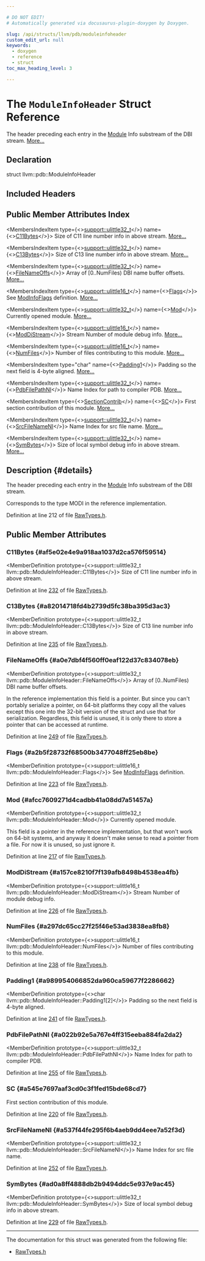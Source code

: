```yaml
---

# DO NOT EDIT!
# Automatically generated via docusaurus-plugin-doxygen by Doxygen.

slug: /api/structs/llvm/pdb/moduleinfoheader
custom_edit_url: null
keywords:
  - doxygen
  - reference
  - struct
toc_max_heading_level: 3

---
```





# The `ModuleInfoHeader` Struct Reference

<DoxygenPage pluginConfig={pluginConfig}>

The header preceding each entry in the <a href="/docs/api/classes/llvm/module">Module</a> Info substream of the DBI stream. <a href="#details">More...</a>

## Declaration

<CodeBlock>struct llvm::pdb::ModuleInfoHeader</CodeBlock>

## Included Headers

<IncludesList>
<IncludesListItem
  filePath="llvm/DebugInfo/PDB/Native/RawTypes.h"
  permalink="/docs/api/files/include/include/llvm/include/llvm/debuginfo/include/llvm/debuginfo/pdb/include/llvm/debuginfo/pdb/native/rawtypes-h"
  isLocal="true" />
</IncludesList>

## Public Member Attributes Index

<MembersIndex>

<MembersIndexItem
  type={<><a href="/docs/api/namespaces/llvm/support/#a206b37274fa3e908017da357d12724d1">support::ulittle32&#95;t</a></>}
  name={<><a href="#af5e02e4e9a918aa1037d2ca576f59514">C11Bytes</a></>}>
Size of C11 line number info in above stream. <a href="#af5e02e4e9a918aa1037d2ca576f59514">More...</a>
</MembersIndexItem>

<MembersIndexItem
  type={<><a href="/docs/api/namespaces/llvm/support/#a206b37274fa3e908017da357d12724d1">support::ulittle32&#95;t</a></>}
  name={<><a href="#a82014718fd4b2739d5fc38ba395d3ac3">C13Bytes</a></>}>
Size of C13 line number info in above stream. <a href="#a82014718fd4b2739d5fc38ba395d3ac3">More...</a>
</MembersIndexItem>

<MembersIndexItem
  type={<><a href="/docs/api/namespaces/llvm/support/#a206b37274fa3e908017da357d12724d1">support::ulittle32&#95;t</a></>}
  name={<><a href="#a0e7dbf4f560ff0eaf122d37c834078eb">FileNameOffs</a></>}>
Array of &#91;0..NumFiles) DBI name buffer offsets. <a href="#a0e7dbf4f560ff0eaf122d37c834078eb">More...</a>
</MembersIndexItem>

<MembersIndexItem
  type={<><a href="/docs/api/namespaces/llvm/support/#a4e29b3df92632c930b82161555c3b8d6">support::ulittle16&#95;t</a></>}
  name={<><a href="#a2b5f28732f68500b3477048ff25eb8be">Flags</a></>}>
See <a href="/docs/api/structs/llvm/pdb/modinfoflags">ModInfoFlags</a> definition. <a href="#a2b5f28732f68500b3477048ff25eb8be">More...</a>
</MembersIndexItem>

<MembersIndexItem
  type={<><a href="/docs/api/namespaces/llvm/support/#a206b37274fa3e908017da357d12724d1">support::ulittle32&#95;t</a></>}
  name={<><a href="#afcc7609271d4cadbb41a08dd7a51457a">Mod</a></>}>
Currently opened module. <a href="#afcc7609271d4cadbb41a08dd7a51457a">More...</a>
</MembersIndexItem>

<MembersIndexItem
  type={<><a href="/docs/api/namespaces/llvm/support/#a4e29b3df92632c930b82161555c3b8d6">support::ulittle16&#95;t</a></>}
  name={<><a href="#a157ce8210f7f139afb8498b4538ea4fb">ModDiStream</a></>}>
Stream Number of module debug info. <a href="#a157ce8210f7f139afb8498b4538ea4fb">More...</a>
</MembersIndexItem>

<MembersIndexItem
  type={<><a href="/docs/api/namespaces/llvm/support/#a4e29b3df92632c930b82161555c3b8d6">support::ulittle16&#95;t</a></>}
  name={<><a href="#a297dc65cc27f25f46e53ad3838ea8fb8">NumFiles</a></>}>
Number of files contributing to this module. <a href="#a297dc65cc27f25f46e53ad3838ea8fb8">More...</a>
</MembersIndexItem>

<MembersIndexItem
  type="char"
  name={<><a href="#a989954066852da960ca59677f2286662">Padding1</a></>}>
Padding so the next field is 4-byte aligned. <a href="#a989954066852da960ca59677f2286662">More...</a>
</MembersIndexItem>

<MembersIndexItem
  type={<><a href="/docs/api/namespaces/llvm/support/#a206b37274fa3e908017da357d12724d1">support::ulittle32&#95;t</a></>}
  name={<><a href="#a022b92e5a767e4ff315eeba884fa2da2">PdbFilePathNI</a></>}>
Name Index for path to compiler PDB. <a href="#a022b92e5a767e4ff315eeba884fa2da2">More...</a>
</MembersIndexItem>

<MembersIndexItem
  type={<><a href="/docs/api/structs/llvm/pdb/sectioncontrib">SectionContrib</a></>}
  name={<><a href="#a545e7697aaf3cd0c3f1fed15bde68cd7">SC</a></>}>
First section contribution of this module. <a href="#a545e7697aaf3cd0c3f1fed15bde68cd7">More...</a>
</MembersIndexItem>

<MembersIndexItem
  type={<><a href="/docs/api/namespaces/llvm/support/#a206b37274fa3e908017da357d12724d1">support::ulittle32&#95;t</a></>}
  name={<><a href="#a537f44fe295f6b4aeb9dd4eee7a52f3d">SrcFileNameNI</a></>}>
Name Index for src file name. <a href="#a537f44fe295f6b4aeb9dd4eee7a52f3d">More...</a>
</MembersIndexItem>

<MembersIndexItem
  type={<><a href="/docs/api/namespaces/llvm/support/#a206b37274fa3e908017da357d12724d1">support::ulittle32&#95;t</a></>}
  name={<><a href="#ad0a8ff4888db2b9494ddc5e937e9ac45">SymBytes</a></>}>
Size of local symbol debug info in above stream. <a href="#ad0a8ff4888db2b9494ddc5e937e9ac45">More...</a>
</MembersIndexItem>

</MembersIndex>

## Description {#details}

The header preceding each entry in the <a href="/docs/api/classes/llvm/module">Module</a> Info substream of the DBI stream.

Corresponds to the type MODI in the reference implementation.

Definition at line 212 of file <a href="/docs/api/files/include/include/llvm/include/llvm/debuginfo/include/llvm/debuginfo/pdb/include/llvm/debuginfo/pdb/native/rawtypes-h">RawTypes.h</a>.

<SectionDefinition>

## Public Member Attributes

### C11Bytes {#af5e02e4e9a918aa1037d2ca576f59514}

<MemberDefinition
  prototype={<>support::ulittle32&#95;t llvm::pdb::ModuleInfoHeader::C11Bytes</>}>
Size of C11 line number info in above stream.

Definition at line <a href="/docs/api/files/include/include/llvm/include/llvm/debuginfo/include/llvm/debuginfo/pdb/include/llvm/debuginfo/pdb/native/rawtypes-h/#l00232">232</a> of file <a href="/docs/api/files/include/include/llvm/include/llvm/debuginfo/include/llvm/debuginfo/pdb/include/llvm/debuginfo/pdb/native/rawtypes-h">RawTypes.h</a>.
</MemberDefinition>

### C13Bytes {#a82014718fd4b2739d5fc38ba395d3ac3}

<MemberDefinition
  prototype={<>support::ulittle32&#95;t llvm::pdb::ModuleInfoHeader::C13Bytes</>}>
Size of C13 line number info in above stream.

Definition at line <a href="/docs/api/files/include/include/llvm/include/llvm/debuginfo/include/llvm/debuginfo/pdb/include/llvm/debuginfo/pdb/native/rawtypes-h/#l00235">235</a> of file <a href="/docs/api/files/include/include/llvm/include/llvm/debuginfo/include/llvm/debuginfo/pdb/include/llvm/debuginfo/pdb/native/rawtypes-h">RawTypes.h</a>.
</MemberDefinition>

### FileNameOffs {#a0e7dbf4f560ff0eaf122d37c834078eb}

<MemberDefinition
  prototype={<>support::ulittle32&#95;t llvm::pdb::ModuleInfoHeader::FileNameOffs</>}>
Array of &#91;0..NumFiles) DBI name buffer offsets.

In the reference implementation this field is a pointer. But since you can&#39;t portably serialize a pointer, on 64-bit platforms they copy all the values except this one into the 32-bit version of the struct and use that for serialization. Regardless, this field is unused, it is only there to store a pointer that can be accessed at runtime.

Definition at line <a href="/docs/api/files/include/include/llvm/include/llvm/debuginfo/include/llvm/debuginfo/pdb/include/llvm/debuginfo/pdb/native/rawtypes-h/#l00249">249</a> of file <a href="/docs/api/files/include/include/llvm/include/llvm/debuginfo/include/llvm/debuginfo/pdb/include/llvm/debuginfo/pdb/native/rawtypes-h">RawTypes.h</a>.
</MemberDefinition>

### Flags {#a2b5f28732f68500b3477048ff25eb8be}

<MemberDefinition
  prototype={<>support::ulittle16&#95;t llvm::pdb::ModuleInfoHeader::Flags</>}>
See <a href="/docs/api/structs/llvm/pdb/modinfoflags">ModInfoFlags</a> definition.

Definition at line <a href="/docs/api/files/include/include/llvm/include/llvm/debuginfo/include/llvm/debuginfo/pdb/include/llvm/debuginfo/pdb/native/rawtypes-h/#l00223">223</a> of file <a href="/docs/api/files/include/include/llvm/include/llvm/debuginfo/include/llvm/debuginfo/pdb/include/llvm/debuginfo/pdb/native/rawtypes-h">RawTypes.h</a>.
</MemberDefinition>

### Mod {#afcc7609271d4cadbb41a08dd7a51457a}

<MemberDefinition
  prototype={<>support::ulittle32&#95;t llvm::pdb::ModuleInfoHeader::Mod</>}>
Currently opened module.

This field is a pointer in the reference implementation, but that won&#39;t work on 64-bit systems, and anyway it doesn&#39;t make sense to read a pointer from a file. For now it is unused, so just ignore it.

Definition at line <a href="/docs/api/files/include/include/llvm/include/llvm/debuginfo/include/llvm/debuginfo/pdb/include/llvm/debuginfo/pdb/native/rawtypes-h/#l00217">217</a> of file <a href="/docs/api/files/include/include/llvm/include/llvm/debuginfo/include/llvm/debuginfo/pdb/include/llvm/debuginfo/pdb/native/rawtypes-h">RawTypes.h</a>.
</MemberDefinition>

### ModDiStream {#a157ce8210f7f139afb8498b4538ea4fb}

<MemberDefinition
  prototype={<>support::ulittle16&#95;t llvm::pdb::ModuleInfoHeader::ModDiStream</>}>
Stream Number of module debug info.

Definition at line <a href="/docs/api/files/include/include/llvm/include/llvm/debuginfo/include/llvm/debuginfo/pdb/include/llvm/debuginfo/pdb/native/rawtypes-h/#l00226">226</a> of file <a href="/docs/api/files/include/include/llvm/include/llvm/debuginfo/include/llvm/debuginfo/pdb/include/llvm/debuginfo/pdb/native/rawtypes-h">RawTypes.h</a>.
</MemberDefinition>

### NumFiles {#a297dc65cc27f25f46e53ad3838ea8fb8}

<MemberDefinition
  prototype={<>support::ulittle16&#95;t llvm::pdb::ModuleInfoHeader::NumFiles</>}>
Number of files contributing to this module.

Definition at line <a href="/docs/api/files/include/include/llvm/include/llvm/debuginfo/include/llvm/debuginfo/pdb/include/llvm/debuginfo/pdb/native/rawtypes-h/#l00238">238</a> of file <a href="/docs/api/files/include/include/llvm/include/llvm/debuginfo/include/llvm/debuginfo/pdb/include/llvm/debuginfo/pdb/native/rawtypes-h">RawTypes.h</a>.
</MemberDefinition>

### Padding1 {#a989954066852da960ca59677f2286662}

<MemberDefinition
  prototype={<>char llvm::pdb::ModuleInfoHeader::Padding1&#91;2&#93;</>}>
Padding so the next field is 4-byte aligned.

Definition at line <a href="/docs/api/files/include/include/llvm/include/llvm/debuginfo/include/llvm/debuginfo/pdb/include/llvm/debuginfo/pdb/native/rawtypes-h/#l00241">241</a> of file <a href="/docs/api/files/include/include/llvm/include/llvm/debuginfo/include/llvm/debuginfo/pdb/include/llvm/debuginfo/pdb/native/rawtypes-h">RawTypes.h</a>.
</MemberDefinition>

### PdbFilePathNI {#a022b92e5a767e4ff315eeba884fa2da2}

<MemberDefinition
  prototype={<>support::ulittle32&#95;t llvm::pdb::ModuleInfoHeader::PdbFilePathNI</>}>
Name Index for path to compiler PDB.

Definition at line <a href="/docs/api/files/include/include/llvm/include/llvm/debuginfo/include/llvm/debuginfo/pdb/include/llvm/debuginfo/pdb/native/rawtypes-h/#l00255">255</a> of file <a href="/docs/api/files/include/include/llvm/include/llvm/debuginfo/include/llvm/debuginfo/pdb/include/llvm/debuginfo/pdb/native/rawtypes-h">RawTypes.h</a>.
</MemberDefinition>

### SC {#a545e7697aaf3cd0c3f1fed15bde68cd7}

<MemberDefinition
  prototype="SectionContrib llvm::pdb::ModuleInfoHeader::SC">
First section contribution of this module.

Definition at line <a href="/docs/api/files/include/include/llvm/include/llvm/debuginfo/include/llvm/debuginfo/pdb/include/llvm/debuginfo/pdb/native/rawtypes-h/#l00220">220</a> of file <a href="/docs/api/files/include/include/llvm/include/llvm/debuginfo/include/llvm/debuginfo/pdb/include/llvm/debuginfo/pdb/native/rawtypes-h">RawTypes.h</a>.
</MemberDefinition>

### SrcFileNameNI {#a537f44fe295f6b4aeb9dd4eee7a52f3d}

<MemberDefinition
  prototype={<>support::ulittle32&#95;t llvm::pdb::ModuleInfoHeader::SrcFileNameNI</>}>
Name Index for src file name.

Definition at line <a href="/docs/api/files/include/include/llvm/include/llvm/debuginfo/include/llvm/debuginfo/pdb/include/llvm/debuginfo/pdb/native/rawtypes-h/#l00252">252</a> of file <a href="/docs/api/files/include/include/llvm/include/llvm/debuginfo/include/llvm/debuginfo/pdb/include/llvm/debuginfo/pdb/native/rawtypes-h">RawTypes.h</a>.
</MemberDefinition>

### SymBytes {#ad0a8ff4888db2b9494ddc5e937e9ac45}

<MemberDefinition
  prototype={<>support::ulittle32&#95;t llvm::pdb::ModuleInfoHeader::SymBytes</>}>
Size of local symbol debug info in above stream.

Definition at line <a href="/docs/api/files/include/include/llvm/include/llvm/debuginfo/include/llvm/debuginfo/pdb/include/llvm/debuginfo/pdb/native/rawtypes-h/#l00229">229</a> of file <a href="/docs/api/files/include/include/llvm/include/llvm/debuginfo/include/llvm/debuginfo/pdb/include/llvm/debuginfo/pdb/native/rawtypes-h">RawTypes.h</a>.
</MemberDefinition>

</SectionDefinition>

<hr/>

The documentation for this struct was generated from the following file:

<ul>
<li><a href="/docs/api/files/include/include/llvm/include/llvm/debuginfo/include/llvm/debuginfo/pdb/include/llvm/debuginfo/pdb/native/rawtypes-h">RawTypes.h</a></li>
</ul>

</DoxygenPage>
